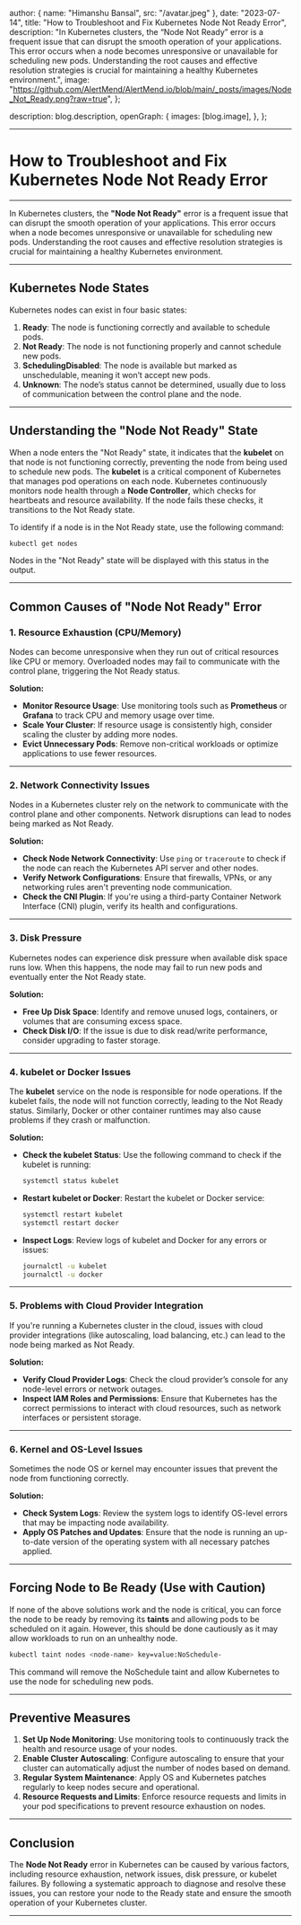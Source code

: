
  author: { name: "Himanshu Bansal", src: "/avatar.jpeg" },
  date: "2023-07-14",
  title: "How to Troubleshoot and Fix Kubernetes Node Not Ready Error",
  description:
    "In Kubernetes clusters, the “Node Not Ready” error is a frequent issue that can disrupt the smooth operation of your applications. This error occurs when a node becomes unresponsive or unavailable for scheduling new pods. Understanding the root causes and effective resolution strategies is crucial for maintaining a healthy Kubernetes environment.",
  image:
    "https://github.com/AlertMend/AlertMend.io/blob/main/_posts/images/Node_Not_Ready.png?raw=true",
};

  description: blog.description,
  openGraph: {
    images: [blog.image],
  },
};


---
# **How to Troubleshoot and Fix Kubernetes Node Not Ready Error**
---

In Kubernetes clusters, the **"Node Not Ready"** error is a frequent issue that can disrupt the smooth operation of your applications. This error occurs when a node becomes unresponsive or unavailable for scheduling new pods. Understanding the root causes and effective resolution strategies is crucial for maintaining a healthy Kubernetes environment.

---

## **Kubernetes Node States**

Kubernetes nodes can exist in four basic states:

1. **Ready**: The node is functioning correctly and available to schedule pods.
2. **Not Ready**: The node is not functioning properly and cannot schedule new pods.
3. **SchedulingDisabled**: The node is available but marked as unschedulable, meaning it won’t accept new pods.
4. **Unknown**: The node’s status cannot be determined, usually due to loss of communication between the control plane and the node.

---

## **Understanding the "Node Not Ready" State**

When a node enters the "Not Ready" state, it indicates that the **kubelet** on that node is not functioning correctly, preventing the node from being used to schedule new pods. The **kubelet** is a critical component of Kubernetes that manages pod operations on each node. Kubernetes continuously monitors node health through a **Node Controller**, which checks for heartbeats and resource availability. If the node fails these checks, it transitions to the Not Ready state.

To identify if a node is in the Not Ready state, use the following command:

```bash
kubectl get nodes
```

Nodes in the "Not Ready" state will be displayed with this status in the output.

---

## **Common Causes of "Node Not Ready" Error**

### **1. Resource Exhaustion (CPU/Memory)**
Nodes can become unresponsive when they run out of critical resources like CPU or memory. Overloaded nodes may fail to communicate with the control plane, triggering the Not Ready status.

**Solution:**
- **Monitor Resource Usage**: Use monitoring tools such as **Prometheus** or **Grafana** to track CPU and memory usage over time.
- **Scale Your Cluster**: If resource usage is consistently high, consider scaling the cluster by adding more nodes.
- **Evict Unnecessary Pods**: Remove non-critical workloads or optimize applications to use fewer resources.

---

### **2. Network Connectivity Issues**
Nodes in a Kubernetes cluster rely on the network to communicate with the control plane and other components. Network disruptions can lead to nodes being marked as Not Ready.

**Solution:**
- **Check Node Network Connectivity**: Use `ping` or `traceroute` to check if the node can reach the Kubernetes API server and other nodes.
- **Verify Network Configurations**: Ensure that firewalls, VPNs, or any networking rules aren't preventing node communication.
- **Check the CNI Plugin**: If you're using a third-party Container Network Interface (CNI) plugin, verify its health and configurations.

---

### **3. Disk Pressure**
Kubernetes nodes can experience disk pressure when available disk space runs low. When this happens, the node may fail to run new pods and eventually enter the Not Ready state.

**Solution:**
- **Free Up Disk Space**: Identify and remove unused logs, containers, or volumes that are consuming excess space.
- **Check Disk I/O**: If the issue is due to disk read/write performance, consider upgrading to faster storage.

---

### **4. kubelet or Docker Issues**
The **kubelet** service on the node is responsible for node operations. If the kubelet fails, the node will not function correctly, leading to the Not Ready status. Similarly, Docker or other container runtimes may also cause problems if they crash or malfunction.

**Solution:**
- **Check the kubelet Status**: Use the following command to check if the kubelet is running:
  ```bash
  systemctl status kubelet
  ```
- **Restart kubelet or Docker**: Restart the kubelet or Docker service:
  ```bash
  systemctl restart kubelet
  systemctl restart docker
  ```

- **Inspect Logs**: Review logs of kubelet and Docker for any errors or issues:
  ```bash
  journalctl -u kubelet
  journalctl -u docker
  ```

---

### **5. Problems with Cloud Provider Integration**
If you're running a Kubernetes cluster in the cloud, issues with cloud provider integrations (like autoscaling, load balancing, etc.) can lead to the node being marked as Not Ready.

**Solution:**
- **Verify Cloud Provider Logs**: Check the cloud provider’s console for any node-level errors or network outages.
- **Inspect IAM Roles and Permissions**: Ensure that Kubernetes has the correct permissions to interact with cloud resources, such as network interfaces or persistent storage.

---

### **6. Kernel and OS-Level Issues**
Sometimes the node OS or kernel may encounter issues that prevent the node from functioning correctly.

**Solution:**
- **Check System Logs**: Review the system logs to identify OS-level errors that may be impacting node availability.
- **Apply OS Patches and Updates**: Ensure that the node is running an up-to-date version of the operating system with all necessary patches applied.

---

## **Forcing Node to Be Ready (Use with Caution)**

If none of the above solutions work and the node is critical, you can force the node to be ready by removing its **taints** and allowing pods to be scheduled on it again. However, this should be done cautiously as it may allow workloads to run on an unhealthy node.

```bash
kubectl taint nodes <node-name> key=value:NoSchedule-
```

This command will remove the NoSchedule taint and allow Kubernetes to use the node for scheduling new pods.

---

## **Preventive Measures**

1. **Set Up Node Monitoring**: Use monitoring tools to continuously track the health and resource usage of your nodes.
2. **Enable Cluster Autoscaling**: Configure autoscaling to ensure that your cluster can automatically adjust the number of nodes based on demand.
3. **Regular System Maintenance**: Apply OS and Kubernetes patches regularly to keep nodes secure and operational.
4. **Resource Requests and Limits**: Enforce resource requests and limits in your pod specifications to prevent resource exhaustion on nodes.

---

## **Conclusion**

The **Node Not Ready** error in Kubernetes can be caused by various factors, including resource exhaustion, network issues, disk pressure, or kubelet failures. By following a systematic approach to diagnose and resolve these issues, you can restore your node to the Ready state and ensure the smooth operation of your Kubernetes cluster.


---
